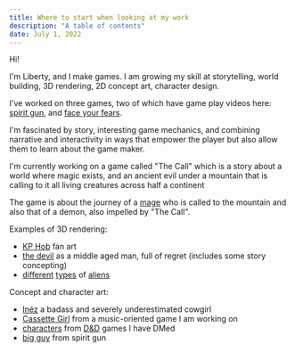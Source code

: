 ```yaml
---
title: Where to start when looking at my work
description: "A table of contents"
date: July 1, 2022
---
```



Hi!

I'm Liberty, and I make games.  I am growing my skill at storytelling, world building, 3D rendering, 2D concept art, character design.

I've worked on three games, two of which have game play videos here: [spirit gun](/posts/revolver), and [face your fears](/posts/face-your-fears).

I'm fascinated by story, interesting game mechanics, and combining narrative and interactivity in ways that empower the player but also allow them to learn about the game maker.

I'm currently working on a game called "The Call" which is a story about a world where magic exists, and an ancient evil under a mountain that is calling to it all living creatures across half a continent

The game is about the journey of a [mage](/posts/mage) who is called to the mountain and also that of a demon, also impelled by "The Call".


Examples of 3D rendering:
- [KP Hob](/posts/kp-hob) fan art 
- [the devil](/posts/devil) as a middle aged man, full of regret (includes some story concepting)
- [different](/posts/blender-alien-fish) [types](/posts/blender-alien-man) of [aliens](/posts/blender-alien-deer)


Concept and character art:
- [Inéz](/posts/inez) a badass and severely underestimated cowgirl
- [Cassette Girl](/posts/music-game) from a music-oriented game I am working on 
- [characters](/posts/dungeons-and-dragons) from [D&D](/posts/dungeons-and-dragons-bug-bite) games I have DMed
- [big guy](posts/big-guy) from spirit gun 



